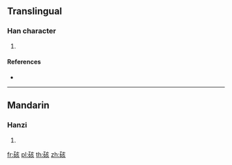 {{character info/new}}
==Translingual==

===Han character===
{{Han char|rn=112|rad=石|as=06|sn=11|four=|canj=MRYVO}}

# {{defn|Han|sort=石06}}

====References====
* {{Han ref|kx=0830.010|dkj=24170|dj=1245.050|hdz=42430.130|uh=784B|ud=30795}}

----

==Mandarin==

===Hanzi===
{{cmn-hanzi|pin=[[ài]] ([[ai4]])|wg=ai<sup>4</sup>}}

# {{defn|lang=cmn|sort=石06}}

[[fr:硋]]
[[pl:硋]]
[[th:硋]]
[[zh:硋]]